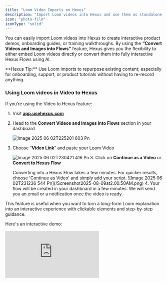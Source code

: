 ```yaml
---
title: "Loom Video Imports on Hexus"
description: "Import Loom videos into Hexus and use them as standalone video steps or convert them into fully interactive Hexus Flows"
icon: "photo-film"
iconType: "solid"
---
```


You can easily import Loom videos into Hexus to create interactive product demos, onboarding guides, or training walkthroughs. By using the **“Convert Videos and Images into Flows”** feature, Hexus gives you the flexibility to either embed Loom videos directly or convert them into fully interactive Hexus Flows using AI.

<Tip>
  **Hexus Tip:** Use Loom imports to repurpose existing content; especially for onboarding, support, or product tutorials without having to re-record anything.
</Tip>

### **Using Loom videos in Video to Hexus**

If you’re using the Video to Hexus feature:

1. Visit [**app.usehexus.com**](https://app.usehexus.com/scratch)
2. Head to the **Convert Videos and Images into Flows** section in your dashboard

   ![Image 2025 06 02T225201 603 Pn](/Untitleddesign\(12\).png)
3. Choose “**Video Link**” and paste your Loom Video

   ![Image 2025 06 02T230421 416 Pn](/Untitleddesign\(10\).png)
   3. Click on **Continue as a Video** or **Convert to Hexus Flow**

   <Tip>
     Converting into a Hexus Flow takes a few minutes. For quicker results, choose 'Continue as Video' and simply add your script.
   </Tip>
   ![Image 2025 06 02T231236 544 Pn](/Screenshot2025-08-09at2.00.50AM.png)
   4. Your flow will be created in your dashboard in a few minutes. We will send you an email or a notification once the video is ready.

This feature is useful when you want to turn a long-form Loom explanation into an interactive experience with clickable elements and step-by-step guidance.

Here's an interactive demo:

<div style={{ position:"relative",width:"100%",paddingTop:"56.25%" }}>
<iframe src="https://app.usehexus.com/embed/a0295160-f0eb-4168-9aa9-097ad31af99e?refid=" title="Design, styles & image editing for Hexus tours" frameBorder="0" allow="accelerometer; autoplay; clipboard-write; encrypted-media; gyroscope; picture-in-picture" allowFullScreen style={{ position:"absolute",top:0,left:0,width:"100%",height:"100%" }} />

</div>

### **Ways to use Loom videos in Hexus**

You can use imported Loom videos in two ways:

#### **1. As a video step**

Embed the Loom video as a single step within an existing Hexus Flow. Great for walkthroughs, feature callouts, or support explanations.

#### **2. Convert to a full Hexus Flow**

Let **Hexus AI** analyze the Loom video and break it into interactive steps automatically. You can then:

- Add hotspots, captions, and CTAs
- Split the content into scenes
- Customize the experience like any other Hexus Flow